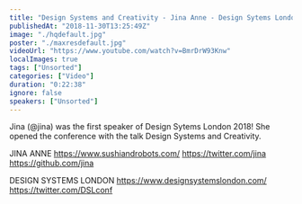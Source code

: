 ```yaml
---
title: "Design Systems and Creativity - Jina Anne - Design Sytems London"
publishedAt: "2018-11-30T13:25:49Z"
image: "./hqdefault.jpg"
poster: "./maxresdefault.jpg"
videoUrl: "https://www.youtube.com/watch?v=BmrDrW93Knw"
localImages: true
tags: ["Unsorted"]
categories: ["Video"]
duration: "0:22:38"
ignore: false
speakers: ["Unsorted"]
---
```


Jina (@jina) was the first speaker of Design Sytems London 2018! She opened the conference with the talk Design Systems and Creativity.

JINA ANNE
https://www.sushiandrobots.com/
https://twitter.com/jina
https://github.com/jina

DESIGN SYSTEMS LONDON
https://www.designsystemslondon.com/
https://twitter.com/DSLconf
